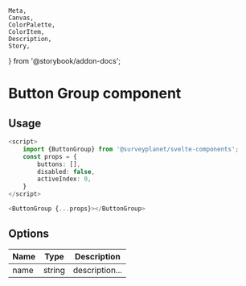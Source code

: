 	Meta,
	Canvas,
	ColorPalette,
	ColorItem,
	Description,
	Story,
} from '@storybook/addon-docs';

<Meta
	title="Button Group/Documentation"
	component={ButtonGroup}
/>

# Button Group component

<div id="example">
	<Story id="button-group-horizontal--primary" />
</div>

## Usage

```ts
<script>
	import {ButtonGroup} from '@surveyplanet/svelte-components';
	const props = {
		buttons: [],
		disabled: false,
		activeIndex: 0,
	}
</script>

<ButtonGroup {...props}></ButtonGroup>
```

## Options

| Name | Type   | Description    |
| ---- | ------ | -------------- |
| name | string | description... |
